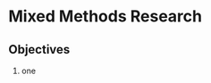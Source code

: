 # Mixed Methods Research {#mixed}

<!-- 
  TODO Status Text Draft: Checked against the LO Version
-->

## Objectives

1. one
